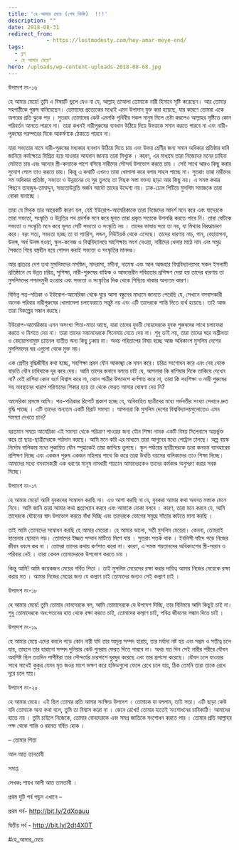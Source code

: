 ```yaml
---
title: 'হে আমার মেয়ে (শেষ কিস্তি)  !!!'
description: ""
date: 2018-08-31
redirect_from: 
            - https://lostmodesty.com/hey-amar-meye-end/
tags: 
  - ব্লগ
  - হে আমার মেয়ে"
hero: /uploads/wp-content-uploads-2018-08-68.jpg
---
```

উপদেশ নং-১৬

হে আমার মেয়ে! তুমি এ বিষয়টি ভুলে যেও না যে, আল্লাহ্‌ তাআলা তোমাকে নারী হিসাবে সৃষ্টি করেছেন। আর তোমার সহপাঠীকে পুরুষ বানিয়েছেন। তোমাদের প্রত্যেকের মধ্যেই এমন উপাদান যুক্ত করা হয়েছে, যার কারণে তোমরা একে অপরের প্রতি ঝুকে পড় । সুতরাং তোমাদের কেউ এমনকি পৃথিবীর সকল মানুষ মিলে চেষ্টা করলেও আল্লাহর সৃষ্টিতে কোন পরিবর্তন আনতে পারবে না। তারা কখনই নারীপুরুষের ব্যবধান উঠিয়ে দিয়ে উভয়কে সমান করতে পারবে না এবং নারী-পুরুষের পরম্পরের দিকে আকর্ষণকে ঠেকাতে পারবে না।

যারা সভ্যতার নামে নারী-পুরুষের মধ্যকার ব্যবধান উঠিয়ে দিতে চায় এবং উভয় শ্রেণীর জন্য সমান অধিকার প্রতিষ্ঠার দাবি জানিয়ে কর্মক্ষেত্রে মিশ্রিত হয়ে যাওয়ার আহবান জানায় তারা মিথ্যুক । কারণ, এর মাধ্যমে তারা নিজেদের মনের চাহিদা মেটাতে চায় এবং অন্যের স্ত্রী-কন্যাকে পাশে বসিয়ে নারীদের সৌন্দর্য উপভোগ করতে চায় । সেই সাথে আরও কিছু করার সুযোগ পেলে তাও করতে চায়। কিন্তু এ কথাটি এখনও তারা খোলাসা করে বলার সাহস পাচ্ছে না। সুতরাং তারা নারীদের সম অধিকার প্রতিষ্ঠা, সভ্যতা ও উন্নয়নের যে সুর তুলছে তা নিছক সস্তা বক্তব্য ছাড়া আর কিছু নয়। এ সমস্ত কথার পিছনে তাহজুৰ-তামাদ্দুন, সভ্যতাউন্নতি অর্জন আদৌ তাদের উদ্দেশ্য নয়। ঢাক-ঢোল পিটিয়ে মুসলিম সমাজকে তারা বোকা বানাচ্ছে ।

তারা যে মিথুক তার আরেকটি কারণ হল, যেই ইউরোপ-আমেরিকাকে তারা নিজেদের আদর্শ মনে করে এবং যাদেরকে তারা সভ্যতা, সংস্কৃতি ও উন্নতির পথ প্রদর্শক মনে করে মূলত তারা প্রকৃত সত্যকে উপলব্ধি করতে পারে নি। তারা যেটিকে সভ্যতা ও সংস্কৃতি মনে করে মূলত সেটি সভ্যতা ও সংস্কৃতি নয় । তাদের ভাষায় সত্য তা নয়, যা মিথ্যার বিরদ্ধাচারণ করে। বরং সত্য, সভ্যতা হচ্ছে তা যা প্যারিস, লন্ডন, নিউইয়র্ক থেকে এসেছে। তাদের ধারণায় নাচ, গান, বেহায়াপনা, উলঙ্গ, অর্ধ উলঙ্গ হওয়া, স্কুল-কলেজ ও বিশ্ববিদ্যালয়ে সহশিক্ষায় অংশ নেওয়া, নারীদের খেলার মাঠে নাম এবং সমুদ্র সৈকতে গিয়ে বস্ত্রহীন হয়ে গোসল করাই সভ্যতা ও সংস্কৃতির মানদণ্ড।

আর প্রাচ্যের দেশ তথা মুসলিমদের মসজিদ, মাদরাসা, মদীনা, দামেস্ক এবং আল আজহার বিশ্ববিদ্যালয়সহ সকল ইসলামী প্রতিষ্ঠানে যে উন্নত চরিত্র, সুশিক্ষা, নারী-পুরুষের বাহ্যিক ও আভ্যন্তরীন পবিত্রতার প্রশিক্ষণ দেয়া হয় তাদের ধারণায় তা মুসলিমদের পশ্চাদমুখী হওয়ার এবং সভ্যতা ও সংস্কৃতির দিক থেকে পিছিয়ে থাকার অন্যতম কারণ।

বিভিন্ন পত্র-পত্রিকা ও ইউরোপ-আমেরিকা থেকে ঘুরে আসা বন্ধুদের মাধ্যমে জানতে পেরেছি যে, সেখানে বসবাসকারী অনেক পরিবার নারীপুরুষের খোলামেলা চলাফেরাতে সন্তুষ্ট নয় এবং এটি তাদেরকে শান্তি দিতে ব্যর্থ হয়েছে। তাই আজ তারা বিকল্পের সন্ধান করছে।

ইউরোপ-আমেরিকায় এমন অসংখ্য পিতা-মাতা আছে, যারা তাদের যুবতী মেয়েদেরকে যুবক পুরুষদের সাথে চলাফেরা করতে ও মিশতে দেয় না। তারা তাদের সন্তানদেরকে সিনেমায় যেতে দেয় না। শুধু তাই নয়, তারা তাদের ঘরে অশ্লীলতা ও বেহায়াপনামুক্ত চ্যানেল ব্যতীত অন্য কিছু ঢুকায় না। অথচ পরিতাপের বিষয় হচ্ছে আজ অধিকাংশ মুসলিম দেশের মুসলিমদের ঘর এগুলো থেকে মুক্ত নয়।

এক শ্রেণীর বুদ্ধিজীবীর কথা হচ্ছে, সহশিক্ষা প্রবল যৌন আকাঙ্খা কে দমন করে। চরিত্র সংশোধন করে এবং দেহ থেকে বাড়তি যৌন চাহিদাকে দূর করে দেয়। আমি তাদের জবাবে বলতে চাই যে, আপনারা কি রাশিয়ার দিকে তাকিয়ে দেখেন না? যেই রাশিয়া কোন ধর্মে বিশ্বাস করে না, কোন পাত্রীর উপদেশে কর্ণপাত করে না, তারা কি সহশিক্ষা ও নারী পুরুষের সহ অবস্থানের খারাপ পরিণামের শিকার হয়ে তা থেকে ফেরত আসার ঘোষণা দেয় নি?

আমেরিকা প্রসঙ্গে আসি। পত্র-পত্রিকার রিপোর্ট প্রকাশ হচ্ছে যে, অবিবাহিত ছাত্রীদের মধ্যে গর্ভবতীর সংখ্যা সেখানে দ্রুত বৃদ্ধি পাচ্ছে । এটি তাদের অন্যতম একটি বিরাট সমস্যা । আপনারা কি মুসলিম দেশের বিশ্ববিদ্যালয়গুলোতেও এমন সমস্যা দেখতে চান?

বরতমান সময়ে আমেরিকা এই সমস্যা থেকে পরিত্রাণ পাওয়ার জন্য যৌন শিক্ষা নামক একটি বিষয় সিলেবাসে অন্তর্ভুক্ত করে তা ছাত্র-ছাত্রীদেরকে পাঠদান করছে। আমি মনে করি এর মাধ্যমে তারা আগুনের মধ্যে পেট্রোল ঢালছে। অল্প বয়স্ক নির্দোষ বালিকার মধ্যে লুকায়িত যৌন স্পৃহাকেই তারা জাগিয়ে তুলছে। স্কুল পর্যায়ের ছাত্রীদেরকে তারা কনডম ব্যাবহারের প্রশিক্ষণ দিচ্ছে এবং একজন পুরুষ একজন মহিলার শাথে কি করে তারা উথতি বয়সের বালিকাদের তাও শিক্ষা দিচ্ছে। আমাদের মধ্যে বসবাসকারী এক ধরণের মানুষ নামধারী শয়তান আমাদেরকেও তাদের কর্মকাণ্ড অনুসরণ করার সবক দিচ্ছে।

উপদেশ নং-১৭

হে আমার মেয়ে! আমি যুবকদের সম্বোধন করছি না। এও আশা করছি না যে, যুবকরা আমার কথা অবনত মস্তকে মেনে নিবে। আমি জানি তারা আমার কথা প্রত্যাখ্যান করবে এবং আমাকে বোকা বলবে । কারণ, তারা মনে করবে যে, আমি তাদেরকে যৌবনের স্বাদ উপভোগ করতে বাঁধা দিচ্ছি এবং তাদেরকে ভোগের সমুদ্রে সাঁতার কাটতে মানা করছি ।

তাই আমি তোমাদের সম্বোধন করছি হে আমার মেয়েরা। হে আমার ভালো, সতী মুসলিম মেয়েরা। কেননা, তোমরাই হায়েনার ছোবলে পড়। তোমাদের ইজ্জত সম্মান মাটিতে মিশে যায় । সুতরাং সতর্ক থাক । ইবলিসী ফাঁদে পড়ে নিজের জীবন ধবংস কর না । তোমরা তাদের কথায় কৰ্ণপাত করো না। কারণ, এ সমস্ত শয়তানদের অধিকাংশের স্ত্রী-সন্তান ও পরিবার নেই । তারা কেবল তোমাদেরকে উপভোগ করতে চায় ।

কিন্তু আমি! আমি কয়েকজন মেয়ের গর্বিত পিতা । তাই মুসলিম মেয়েদের রক্ষা করার দায়িত্ব আমার নিজের মেয়েকে রক্ষা করার মত । আমার নিজের মেয়ের জন্য যে কল্যাণ চাই তোমাদের জন্যও সেই কল্যাণ চাই ।

উপদেশ নং-১৮

হে আমার মেয়ে! তুমি তোমার বোনদেরকে বল, আমি তোমাদেরকে যে উপদেশ দিচ্ছি, তার বিনিময়ে আমি কিছুই চাই না। শুধু তোমাদেরকে অধ:পতনের হাত থেকে রক্ষা করতে চাই, তোমাদের কল্যাণ চাই, পবিত্র জীবনের সন্ধান দিতে চাই ।

উপদেশ নং-১৯

হে আমার মেয়ে এদের কবলে পড়ে কোন নারী যদি তার অমূল্য সম্পদ হারায়, তার মর্যাদা নষ্ট হয় এবং সম্ভ্রম ও সতীত্ব চলে যায়, তাহলে তার হারানো সম্পদ দুনিয়ার কেউ পুনরায় ফেরত দিতে পারবে না। অথচ যত দিন সেই নারীর শরীরে যৌবন অবশিষ্ট ছিল ততদিন পাপীষ্টরা তার সৌন্দর্যের চারপাশে ঘুরঘুর করেছে এবং তার প্রশংসা করেছে। যৌবন চলে যাওয়ার সাথে সাথেই কুকুর যেমন মৃত জওর মাংশ ভক্ষণ করে হভিডগুলো ফেলে রেখে চলে যায়, ঠিক তেমনি তারা তাকে রেখে দূরে চলে যায়।

উপদেশ নং-২০

হে আমার মেয়ে। এই ছিল তোমার প্রতি আমার সংক্ষিত্ত উপদেশ । তোমাকে যা বললাম, তাই সত্য। এটি ছাড়া কেউ যদি তোমাকে অন্য কথা বলে, তুমি তা বিশ্বাস করো না । জেনে রেখো! তোমার হাতেই সংশোধনের চাবিকাঠি। আমাদের হাতে নয় । তুমি চাইলে নিজেকে, তোমার বোনদেরকে এবং সমগ্র জাতিকে সংশোধন করতে পার । তোমার প্রতি আল্লাহর পক্ষ থেকে শান্তি ও রহমত বর্ষিত হোক ।

– তোমার পিতা

আল আত তানতাবী

সমাপ্ত

লেখকঃ শায়খ আলী আত তানতাবী ।

প্রথম দুটি পর্ব পড়ুন এখানে –

প্রথম পর্ব- http://bit.ly/2dXoauu

দ্বিতীয় পর্ব - <http://bit.ly/2dt4X0T>

\#হে_আমার_মেয়ে
